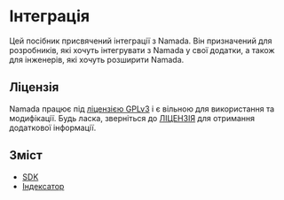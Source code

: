# Інтеграція

Цей посібник присвячений інтеграції з Namada. Він призначений для розробників, які хочуть інтегрувати з Namada у свої додатки, а також для інженерів, які хочуть розширити Namada.

## Ліцензія
Namada працює під [ліцензією GPLv3](https://www.gnu.org/licenses/gpl-3.0.html) і є вільною для використання та модифікації. Будь ласка, зверніться до [ЛІЦЕНЗІЯ](https://github.com/anoma/namada/blob/main/LICENSE) для отримання додаткової інформації.

## Зміст
- [SDK](./integrating-with-namada/sdk.mdx)
- [Індексатор](./integrating-with-namada/indexer.mdx)
